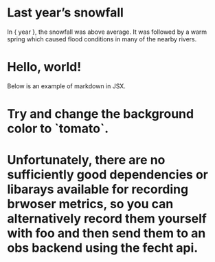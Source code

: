 <style>{`

  h1 {
    color: blue;
  }

`}</style>


# Last year’s snowfall

In { year }, the snowfall was above average.
It was followed by a warm spring which caused
flood conditions in many of the nearby rivers.

# Hello, world!

Below is an example of markdown in JSX.

<div style={{backgroundColor: 'violet', padding: '1rem'}}>
    <h1>Try and change the background color to `tomato`.</h1>
</div>

# Unfortunately, there are no sufficiently good dependencies or libarays available for recording brwoser metrics, so you can alternatively record them yourself with foo and then send them to an obs backend using the fecht api.